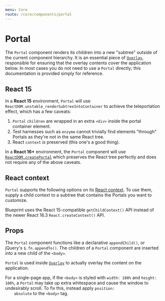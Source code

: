 ```yaml
---
menu: Core
route: /core/components/portal
---
```



# Portal

The `Portal` component renders its children into a new "subtree" outside of the current component
hierarchy. It is an essential piece of [`Overlay`](#core/components/overlay), responsible for ensuring that
the overlay contents cover the application below. In most cases you do not need to use a `Portal`
directly; this documentation is provided simply for reference.

## React 15

In a **React 15** environment, `Portal` will use `ReactDOM.unstable_renderSubtreeIntoContainer` to achieve the teleportation effect, which has a few caveats:

1. `Portal` `children` are wrapped in an extra `<div>` inside the portal container element.
1. Test harnesses such as `enzyme` cannot trivially find elements "through" Portals as they're not in the same React tree.
1. React `context` _is_ preserved (this one's a good thing).

In a **React 16+** environment, the `Portal` component will use [`ReactDOM.createPortal`](https://reactjs.org/docs/portals.html) which preserves the React tree perfectly and does not require any of the above caveats.

## React context

`Portal` supports the following options on its [React context](https://facebook.github.io/react/docs/context.html).
To use them, supply a child context to a subtree that contains the Portals you want to customize.

<Callout intent="primary">
    Blueprint uses the React 15-compatible <code>getChildContext()</code> API instead of the newer React 16.3 <code>React.createContext()</code> API.
</Callout>

<Interface name="IPortalContext" />

## Props

The `Portal` component functions like a declarative `appendChild()`, or jQuery's
`$.fn.appendTo()`. The children of a `Portal` component are inserted into a new
child of the `<body>`.

`Portal` is used inside [`Overlay`](#core/components/overlay) to actually overlay the content on the
application.

<Callout intent="warning" title="A note about responsive layouts">
    For a single-page app, if the <code>&lt;body></code> is styled with
    <code>width: 100%</code> and <code>height: 100%</code>, a
    <code>Portal</code> may take up extra whitespace and cause the window to
    undesirably scroll. To fix this, instead apply <code>position:
    absolute</code> to the <code>&lt;body></code> tag.
</Callout>

<Interface name="IPortalProps" />
